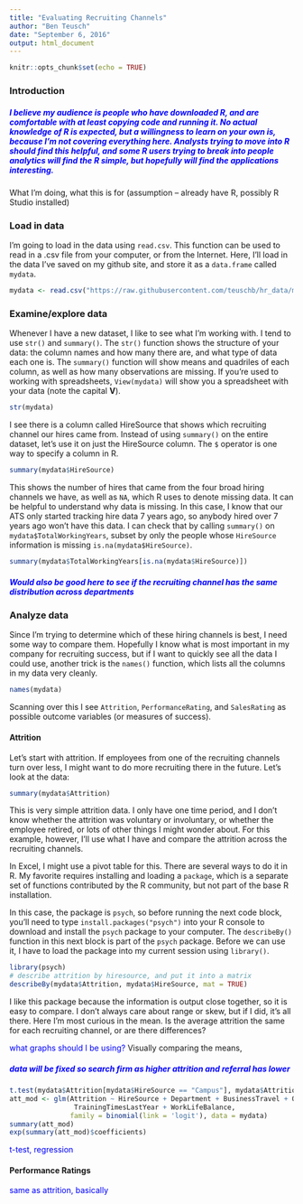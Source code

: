 ```yaml
---
title: "Evaluating Recruiting Channels"
author: "Ben Teusch"
date: "September 6, 2016"
output: html_document
---
```


```r
knitr::opts_chunk$set(echo = TRUE)
```

### Introduction
##### <span style="color:blue"> I believe my audience is people who have downloaded R, and are comfortable with at least copying code and running it. No actual knowledge of R is expected, but a willingness to learn on your own is, because I'm not covering everything here. Analysts trying to move into R should find this helpful, and some R users trying to break into people analytics will find the R simple, but hopefully will find the applications interesting.</span>
What I'm doing, what this is for (assumption -- already have R, possibly R Studio installed)

### Load in data
I'm going to load in the data using `read.csv`. This function can be used to read in a .csv file from your computer, or from the Internet. Here, I'll load in the data I've saved on my github site, and store it as a `data.frame` called `mydata`.
```r
mydata <- read.csv("https://raw.githubusercontent.com/teuschb/hr_data/master/datasets/recruitment_evaluation_data.csv")
```

### Examine/explore data
Whenever I have a new dataset, I like to see what I'm working with. I tend to use `str()` and `summary()`. The  `str()` function shows the structure of your data: the column names and how many there are, and what type of data each one is. The `summary()` function will show means and quadriles of each column, as well as how many observations are missing. If you're used to working with spreadsheets, `View(mydata)` will show you a spreadsheet with your data (note the capital **V**).

```r
str(mydata)
```

I see there is a column called HireSource that shows which recruiting channel our hires came from. Instead of using `summary()` on the entire dataset, let's use it on just the HireSource column. The `$` operator is one way to specify a column in R.

```r
summary(mydata$HireSource)
```

This shows the number of hires that came from the four broad hiring channels we have, as well as `NA`, which R uses to denote missing data. It can be helpful to understand why data is missing. In this case, I know that our ATS only started tracking hire data 7 years ago, so anybody hired over 7 years ago won't have this data. I can check that by calling `summary()` on `mydata$TotalWorkingYears`, subset by only the people whose `HireSource` information is missing `is.na(mydata$HireSource)`.

```r
summary(mydata$TotalWorkingYears[is.na(mydata$HireSource)])
```

##### <span style="color:blue">Would also be good here to see if the recruiting channel has the same distribution across departments</span>


### Analyze data
Since I'm trying to determine which of these hiring channels is best, I need some way to compare them. Hopefully I know what is most important in my company for recruiting success, but if I want to quickly see all the data I could use, another trick is the `names()` function, which lists all the columns in my data very cleanly.

```r
names(mydata)
```

Scanning over this I see `Attrition`, `PerformanceRating`, and `SalesRating` as possible outcome variables (or measures of success). 

#### Attrition
Let's start with attrition. If employees from one of the recruiting channels turn over less, I might want to do more recruiting there in the future. Let's look at the data:

```r
summary(mydata$Attrition)
```

This is very simple attrition data. I only have one time period, and I don't know whether the attrition was voluntary or involuntary, or whether the employee retired, or lots of other things I might wonder about. For this example, however, I'll use what I have and compare the attrition across the recruiting channels.

In Excel, I might use a pivot table for this. There are several ways to do it in R. My favorite requires installing and loading a `package`, which is a separate set of functions contributed by the R community, but not part of the base R installation.

In this case, the package is `psych`, so before running the next code block, you'll need to type `install.packages("psych")` into your R console to download and install the `psych` package to your computer. The `describeBy()` function in this next block is part of the `psych` package. Before we can use it, I have to load the package into my current session using `library()`.

```r
library(psych)
# describe attrition by hiresource, and put it into a matrix
describeBy(mydata$Attrition, mydata$HireSource, mat = TRUE)  
```

I like this package because the information is output close together, so it is easy to compare. I don't always care about range or skew, but if I did, it's all there. Here I'm most curious in the mean. Is the average attrition the same for each recruiting channel, or are there differences?

<span style="color:blue">what graphs should I be using?</span>
Visually comparing the means, 

##### <span style="color:blue">data will be fixed so search firm as higher attrition and referral has lower</span>

```r
t.test(mydata$Attrition[mydata$HireSource == "Campus"], mydata$Attrition[mydata$HireSource == "Referral"]) #
att_mod <- glm(Attrition ~ HireSource + Department + BusinessTravel + OverTime + YearsAtCompany +
                TrainingTimesLastYear + WorkLifeBalance,
               family = binomial(link = 'logit'), data = mydata)
summary(att_mod)
exp(summary(att_mod)$coefficients)
```

<span style="color:blue">t-test, regression</span>

#### Performance Ratings

<span style="color:blue">same as attrition, basically</span>